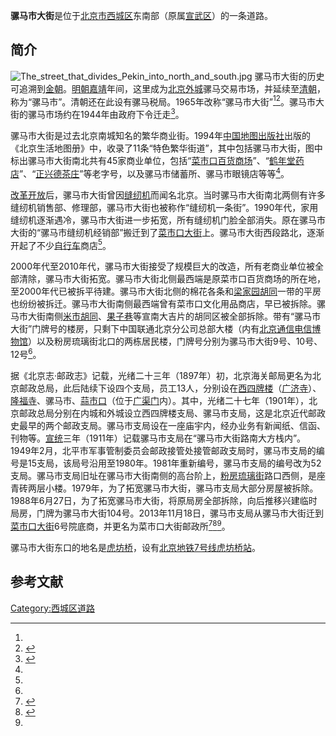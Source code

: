 {{coord|39.88793|116.37432|display=title}}
{{Infobox China Road
|路牌类型 = Beijing
|道路方向 = WE
|中文道路名称 = 骡马市大街
|道路名称拼音 = LUOMASHI DAJIE
|图片 =Loo-mau-szu street.jpg
|图片说明 = 骡马市大街，1879年左右
|道路属性 = 
|道路总长度 = 
|车速限制 = 
|行车线数量 = 
|所在地区 = [[北京市|北京市]][[西城区|西城区]]
|起点 =[[虎坊桥|虎坊桥]]
|终点 =[[菜市口|菜市口]]
|路段主要建筑 =[[北京通信电信博物馆|北京通信电信博物馆]]
}}
'''骡马市大街'''是位于[[北京市|北京市]][[西城区|西城区]]东南部（原属[[宣武区|宣武区]]）的一条道路。

==简介==
[[File:The_street_that_divides_Pekin_into_north_and_south.jpg|thumb]]
骡马市大街的历史可追溯到[[金朝|金朝]]。[[明朝|明朝]][[嘉靖|嘉靖]]年间，这里成为[[北京外城|北京外城]]骡马交易市场，并延续至[[清朝|清朝]]，称为“骡马市”。清朝还在此设有骡马税局。1965年改称“骡马市大街”<ref name=ma/><ref>{{Cite web |url = http://www.bjdclib.com/dclib/subjectdb/dhly/newsphoto/200912/t20091204_29507.html |title = 以市场命名的老北京街道 |author =  |date = 2006-07-04 |publisher =  东华流韵|language =  |accessdate =  |quote =  }}</ref>。骡马市大街的骡马市场约在1944年由政府下令迁走<ref name=sohu>{{Cite web  |url =http://roll.sohu.com/20120829/n351909174.shtml  |title =骡马市象来街一尺大街的前世今生  |author =  |date =2012-08-29  |publisher =搜狐  |language =  |accessdate =  |quote =  |archive-date =2017-02-02  |archive-url =https://web.archive.org/web/20170202010925/http://roll.sohu.com/20120829/n351909174.shtml  |dead-url =no  }}</ref>。

骡马市大街是过去北京南城知名的繁华商业街。1994年[[中国地图出版社|中国地图出版社]]出版的《北京生活地图册》中，收录了11条“特色繁华街道”，其中包括骡马市大街，图中标出骡马市大街南北共有45家商业单位，包括“[[菜市口百货商场|菜市口百货商场]]”、“[[鹤年堂药店|鹤年堂药店]]”、“[[正兴德茶庄|正兴德茶庄]]”等老字号，以及骡马市储蓄所、骡马市眼镜店等等<ref name=bqb/>。

[[改革开放|改革开放]]后，骡马市大街曾因[[缝纫机|缝纫机]]而闻名北京。当时骡马市大街南北两侧有许多缝纫机销售部、修理部，骡马市大街也被称作“缝纫机一条街”。1990年代，家用缝纫机逐渐遇冷，骡马市大街进一步拓宽，所有缝纫机门脸全部消失。原在骡马市大街的“骡马市缝纫机经销部”搬迁到了[[菜市口大街|菜市口大街]]上。骡马市大街西段路北，逐渐开起了不少[[自行车|自行车]]商店<ref name=sohu/>。

2000年代至2010年代，骡马市大街接受了规模巨大的改造，所有老商业单位被全部清除，骡马市大街拓宽。骡马市大街北侧最西端是原菜市口百货商场的所在地，至2000年代已被拆平待建。骡马市大街北侧的棉花各条和[[梁家园胡同|梁家园胡同]]一带的平房也纷纷被拆迁。骡马市大街南侧最西端曾有菜市口文化用品商店，早已被拆除。骡马市大街南侧[[米市胡同|米市胡同]]、[[果子巷|果子巷]]等宣南大吉片的胡同区被全部拆除。带有“骡马市大街”门牌号的楼房，只剩下中国联通北京分公司总部大楼（内有[[北京通信电信博物馆|北京通信电信博物馆]]）以及粉房琉璃街北口的两栋居民楼，门牌号分别为骡马市大街9号、10号、12号<ref name=bqb/>。

据《北京志·邮政志》记载，光绪二十三年（1897年）初，北京海关邮局更名为北京邮政总局，此后陆续下设四个支局，员工13人，分别设在[[西四牌楼|西四牌楼]]（[[广济寺_(北京市)|广济寺]]）、[[隆福寺_(北京)|隆福寺]]、骡马市、[[蒜市口|蒜市口]]（位于[[广渠门|广渠门]]内）。其中，光绪二十七年（1901年），北京邮政总局分别在内城和外城设立西四牌楼支局、骡马市支局，这是北京近代邮政史最早的两个邮政支局。骡马市支局设在一座庙宇内，经办业务有新闻纸、信函、刊物等。[[宣统|宣统]]三年（1911年）记载骡马市支局在“骡马市大街路南大方栈内”。1949年2月，北平市军事管制委员会邮政接管处接管邮政支局时，骡马市支局的编号是15支局，该局号沿用至1980年。1981年重新编号，骡马市支局的编号改为52支局。骡马市支局旧址在骡马市大街南侧的高台阶上，[[粉房琉璃街|粉房琉璃街]]路口西侧，是座青砖两层小楼。1979年，为了拓宽骡马市大街，骡马市支局大部分房屋被拆除。1988年6月27日，为了拓宽骡马市大街，将原局房全部拆除，向后推移兴建临时局房，门牌为骡马市大街104号。2013年11月18日，骡马市支局从骡马市大街迁到[[菜市口大街|菜市口大街]]6号院底商，并更名为菜市口大街邮政所<ref name=bqb>{{Cite web|url =http://epaper.ynet.com/html/2014-01/22/content_37057.htm?div=-1|title =消失在北京城南的百年骡马市邮局|author =|date =2014-01-22|publisher =北京青年报|language =|accessdate =|quote =|deadurl =yes|archiveurl =https://web.archive.org/web/20140405093113/http://epaper.ynet.com/html/2014-01/22/content_37057.htm?div=-1|archivedate =2014-04-05}}</ref><ref name=ma>{{Cite web|url =http://bjrb.bjd.com.cn/html/2014-03/04/content_157347.htm|title =马与胡同不了情|author =朱小平|date =2014-03-04|publisher =北京日报|language =|accessdate =|quote =|deadurl =yes|archiveurl =https://web.archive.org/web/20170202020255/http://bjrb.bjd.com.cn/html/2014-03/04/content_157347.htm|archivedate =2017-02-02}}</ref><ref name=sohu/>。

骡马市大街东口的地名是[[虎坊桥|虎坊桥]]，设有[[北京地铁7号线|北京地铁7号线]][[虎坊桥站|虎坊桥站]]。

==参考文献==
{{commonscat|Luomashi Dajie}}
{{reflist}}
{{两广路}}
[[Category:西城区道路|Category:西城区道路]]